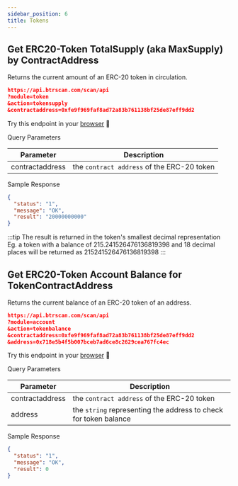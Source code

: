 ---
sidebar_position: 6
title: Tokens
---


## Get ERC20-Token TotalSupply (aka MaxSupply) by ContractAddress
Returns the current amount of an ERC-20 token in circulation.

```json
https://api.btrscan.com/scan/api
?module=token
&action=tokensupply
&contractaddress=0xfe9f969faf8ad72a83b761138bf25de87eff9dd2
```

Try this endpoint in your [browser](https://api.btrscan.com/scan/api?module=token&action=tokensupply&contractaddress=0xfe9f969faf8ad72a83b761138bf25de87eff9dd2) 🔗

<Tabs>
  <TabItem value="request" label="Request" default>
    Query Parameters

| Parameter | Description                                            |
|---|---|
| contractaddress | the `contract address` of the ERC-20 token |

    
  </TabItem>
  <TabItem value="response" label="Response">

  Sample Response

  ```json
  {
    "status": "1",
    "message": "OK",
    "result": "20000000000"
  }
  ```
:::tip The result is returned in the token's smallest decimal representation
  Eg. a token with a balance of 215.241526476136819398 and 18 decimal places will be returned as 215241526476136819398
:::
  </TabItem>
</Tabs>

## Get ERC20-Token Account Balance for TokenContractAddress
Returns the current balance of an ERC-20 token of an address.

```json
https://api.btrscan.com/scan/api
?module=account
&action=tokenbalance
&contractaddress=0xfe9f969faf8ad72a83b761138bf25de87eff9dd2
&address=0x718e5b4f5b007bceb7ad6ce8c2629cea767fc4ec
```

Try this endpoint in your [browser](https://api.btrscan.com/scan/api?module=account&action=tokenbalance&contractaddress=0xfe9f969faf8ad72a83b761138bf25de87eff9dd2&address=0x718e5b4f5b007bceb7ad6ce8c2629cea767fc4ec&tag=latest) 🔗

<Tabs>
  <TabItem value="request" label="Request" default>
    Query Parameters

| Parameter | Description                                            |
|---|---|
| contractaddress | the `contract address` of the ERC-20 token |
| address | the `string` representing the address to check for token balance |


    
  </TabItem>
  <TabItem value="response" label="Response">

  Sample Response

  ```json
  {
    "status": "1",
    "message": "OK",
    "result": 0
  }
  ```
  </TabItem>
</Tabs>